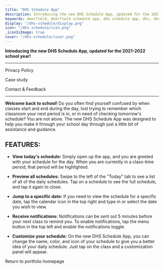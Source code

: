 ```yaml
---
title: "DHS Schedule App"
description: Introducing the new DHS Schedule App, updated for the 2021-2022 school year!
keywords: deerfield, deerfield schedule app, dhs schedule app, dhs, deerfield high school
display: "/dhs-schedule/display.png"
icon: "/dhs-schedule/icon.png"
_iconIsImage: true
cover: "/dhs-schedule/cover.png"
---
```


<Callout icon="👉" bgColor="red" textColor="red">

**Introducing the new DHS Schedule App, updated for the 2021-2022 school year!**

</Callout>

---

<PageLink icon="🔒" color="orange" to="/dhs-schedule/privacy">

Privacy Policy

</PageLink>

<PageLink icon="🧑‍💻" color="green" to="/dhs-schedule/case-study">

Case study

</PageLink>

<PageLink icon="📨" color="blue" to="/dhs-schedule/contact">

Contact & Feedback

</PageLink>

---

**Welcome back to school!** Do you often find yourself confused by when classes start and end during the day, lost trying to remember which classroom your next period is in, or in need of checking tomorrow's schedule? You are not alone. The new DHS Schedule App was designed to help you make it through your school day through just a little bit of assistance and guidance.

## FEATURES:

- **View today's schedule:** Simply open up the app, and you are greeted with your schedule for the day. When you are currently in a class-time period, that period will be highlighted.

- **Preview all schedules:** Swipe to the left of the "Today" tab to see a list of all of the daily schedules. Tap on a schedule to see the full schedule, and tap it again to close.

- **Jump to a specific date:** If you need to view the schedule for a specific date, tap the calendar icon in the top right and type in or select the date you wish to view.

- **Receive notifications:** Notifications can be sent out 5 minutes before your next class to remind you. To enable notifications, tap the menu button in the top left and enable the notifications toggle.

- **Customize your schedule:** On the new DHS Schedule App, you can change the name, color, and icon of your schedule to give you a better idea of your daily schedule. Just tap on the class and a customization panel will appear.

<p />

<PageLink icon="🔙" to="/">

Return to portfolio homepage

</PageLink>